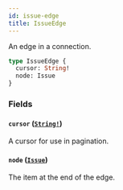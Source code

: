 ```yaml
---
id: issue-edge
title: IssueEdge
---
```


An edge in a connection.

```graphql
type IssueEdge {
  cursor: String!
  node: Issue
}
```

### Fields

#### `cursor` ([`String!`](/docs/api/scalars/string))

A cursor for use in pagination.

#### `node` ([`Issue`](/docs/api/objects/issue))

The item at the end of the edge.
